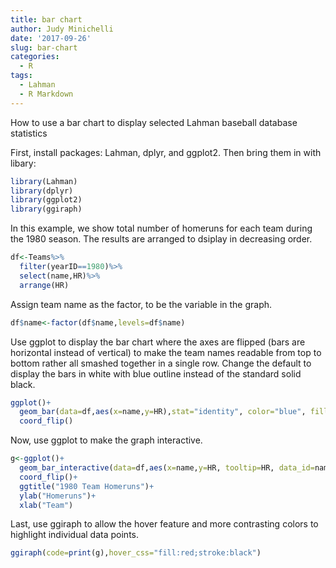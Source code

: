```yaml
---
title: bar chart
author: Judy Minichelli
date: '2017-09-26'
slug: bar-chart
categories:
  - R
tags:
  - Lahman
  - R Markdown
---
```


How to use a bar chart to display selected Lahman baseball database statistics

First, install packages: Lahman, dplyr, and ggplot2.  Then bring them in with libary: 

```r
library(Lahman)
library(dplyr)
library(ggplot2)
library(ggiraph)
```

In this example, we show total number of homeruns for each team during the 1980 season.  The results are arranged to dsiplay in decreasing order.

```r
df<-Teams%>%
  filter(yearID==1980)%>%
  select(name,HR)%>%
  arrange(HR)
```

Assign team name as the factor, to be the variable in the graph.

```r
df$name<-factor(df$name,levels=df$name)
```

Use ggplot to display the bar chart where the axes are flipped (bars are horizontal instead of vertical) to make the team names readable from top to bottom rather all smashed together in a single row.  Change the default to display the bars in white with blue outline instead of the standard solid black.   

```r
ggplot()+
  geom_bar(data=df,aes(x=name,y=HR),stat="identity", color="blue", fill="white")+
  coord_flip()
```
Now, use ggplot to make the graph interactive.

```r
g<-ggplot()+
  geom_bar_interactive(data=df,aes(x=name,y=HR, tooltip=HR, data_id=name),stat="identity",color="blue",fill="white")+
  coord_flip()+
  ggtitle("1980 Team Homeruns")+
  ylab("Homeruns")+
  xlab("Team")
```
Last, use ggiraph to allow the hover feature and more contrasting colors to highlight individual data points.

```r
ggiraph(code=print(g),hover_css="fill:red;stroke:black")
```



